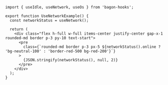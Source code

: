 ```tsx
import { useIdle, useNetwork, useOs } from 'bagon-hooks';

export function UseNetworkExample() {
  const networkStatus = useNetwork();

  return (
    <div class="flex h-full w-full items-center justify-center gap-x-1 rounded-md border p-3 py-10 text-start">
      <pre
        class={`rounded-md border p-3 px-5 ${networkStatus().online ? 'bg-neutral-100' : 'border-red-500 bg-red-200'}`}
      >
        {JSON.stringify(networkStatus(), null, 2)}
      </pre>
    </div>
  );
}
```
